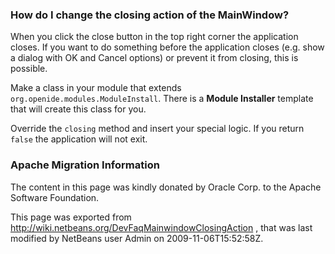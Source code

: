 <!--

    Licensed to the Apache Software Foundation (ASF) under one
    or more contributor license agreements.  See the NOTICE file
    distributed with this work for additional information
    regarding copyright ownership.  The ASF licenses this file
    to you under the Apache License, Version 2.0 (the
    "License"); you may not use this file except in compliance
    with the License.  You may obtain a copy of the License at

      http://www.apache.org/licenses/LICENSE-2.0

    Unless required by applicable law or agreed to in writing,
    software distributed under the License is distributed on an
    "AS IS" BASIS, WITHOUT WARRANTIES OR CONDITIONS OF ANY
    KIND, either express or implied.  See the License for the
    specific language governing permissions and limitations
    under the License.

-->

===How do I change the closing action of the MainWindow?===

When you click the close button in the top right corner the application closes. If you want to do something before the application closes (e.g. show a dialog with OK and Cancel options) or prevent it from closing, this is possible.

Make a class in your module that extends <tt>org.openide.modules.ModuleInstall</tt>. There is a '''Module Installer''' template that will create this class for you.

Override the <tt>closing</tt> method and insert your special logic.
If you return <tt>false</tt> the application will not exit.

===Apache Migration Information===

The content in this page was kindly donated by Oracle Corp. to the
Apache Software Foundation.

This page was exported from http://wiki.netbeans.org/DevFaqMainwindowClosingAction , 
that was last modified by NetBeans user Admin 
on 2009-11-06T15:52:58Z.

